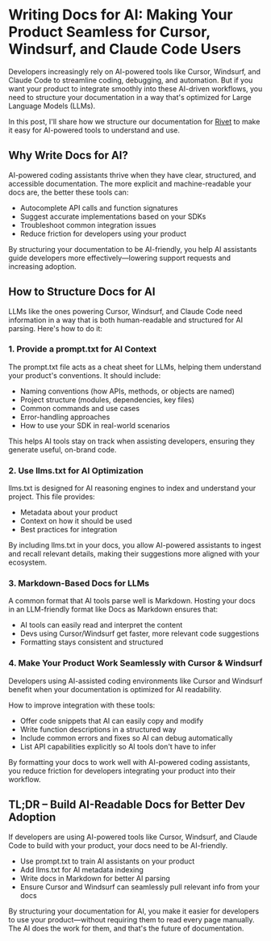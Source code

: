 
# Writing Docs for AI: Making Your Product Seamless for Cursor, Windsurf, and Claude Code Users

Developers increasingly rely on AI-powered tools like Cursor, Windsurf, and Claude Code to streamline coding, debugging, and automation. But if you want your product to integrate smoothly into these AI-driven workflows, you need to structure your documentation in a way that's optimized for Large Language Models (LLMs).

In this post, I'll share how we structure our documentation for [Rivet](https://rivet.gg) to make it easy for AI-powered tools to understand and use. 


## Why Write Docs for AI?

AI-powered coding assistants thrive when they have clear, structured, and accessible documentation. The more explicit and machine-readable your docs are, the better these tools can:

- Autocomplete API calls and function signatures
- Suggest accurate implementations based on your SDKs
- Troubleshoot common integration issues
- Reduce friction for developers using your product

By structuring your documentation to be AI-friendly, you help AI assistants guide developers more effectively—lowering support requests and increasing adoption.

## How to Structure Docs for AI

LLMs like the ones powering Cursor, Windsurf, and Claude Code need information in a way that is both human-readable and structured for AI parsing. Here's how to do it:

### 1. Provide a prompt.txt for AI Context

The prompt.txt file acts as a cheat sheet for LLMs, helping them understand your product's conventions. It should include:

- Naming conventions (how APIs, methods, or objects are named)
- Project structure (modules, dependencies, key files)
- Common commands and use cases
- Error-handling approaches
- How to use your SDK in real-world scenarios

This helps AI tools stay on track when assisting developers, ensuring they generate useful, on-brand code.

### 2. Use llms.txt for AI Optimization

llms.txt is designed for AI reasoning engines to index and understand your project. This file provides:

- Metadata about your product
- Context on how it should be used
- Best practices for integration

By including llms.txt in your docs, you allow AI-powered assistants to ingest and recall relevant details, making their suggestions more aligned with your ecosystem.

### 3. Markdown-Based Docs for LLMs

A common format that AI tools parse well is Markdown. Hosting your docs in an LLM-friendly format like Docs as Markdown ensures that:

- AI tools can easily read and interpret the content
- Devs using Cursor/Windsurf get faster, more relevant code suggestions
- Formatting stays consistent and structured

### 4. Make Your Product Work Seamlessly with Cursor & Windsurf

Developers using AI-assisted coding environments like Cursor and Windsurf benefit when your documentation is optimized for AI readability.

How to improve integration with these tools:

- Offer code snippets that AI can easily copy and modify
- Write function descriptions in a structured way
- Include common errors and fixes so AI can debug automatically
- List API capabilities explicitly so AI tools don't have to infer

By formatting your docs to work well with AI-powered coding assistants, you reduce friction for developers integrating your product into their workflow.

## TL;DR – Build AI-Readable Docs for Better Dev Adoption

If developers are using AI-powered tools like Cursor, Windsurf, and Claude Code to build with your product, your docs need to be AI-friendly.

- Use prompt.txt to train AI assistants on your product
- Add llms.txt for AI metadata indexing
- Write docs in Markdown for better AI parsing
- Ensure Cursor and Windsurf can seamlessly pull relevant info from your docs

By structuring your documentation for AI, you make it easier for developers to use your product—without requiring them to read every page manually. The AI does the work for them, and that's the future of documentation.

